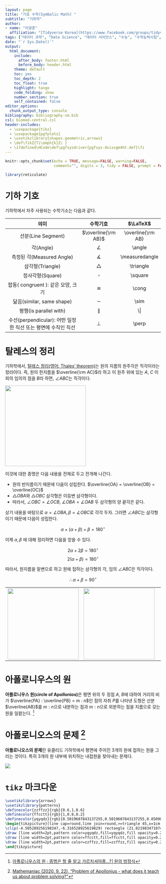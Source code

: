 ```yaml
---
layout: page
title: "기호 수학(Symbolic Math) "
subtitle: "기하학"
author:
- name: "이광춘"
  affiliation: "[Tidyverse Korea](https://www.facebook.com/groups/tidyverse/)"
tags: ["데이터 과학", "Data Science", "데이터 사이언스", "수능", "수학능력시험", "EBS", "수학", "수학교육과정", "geogebra", "그리스", "추상화", "연역법", "귀납법", "기하학", "소수", "최대공약수", "실진법", "Method of Exhaustion", "기하학"]
date: "`r Sys.Date()`"
output:
  html_document: 
    include:
      after_body: footer.html
      before_body: header.html
    theme: default
    toc: yes
    toc_depth: 2
    toc_float: true
    highlight: tango
    code_folding: show
    number_section: true
    self_contained: false
editor_options: 
  chunk_output_type: console
bibliography: bibliography-sm.bib
csl: biomed-central.csl
header-includes: 
  - \usepackage{tikz}
  - \usepackage{pgfplots}
  - \usetikzlibrary{shapes.geometric,arrows}
  - \def\TikZ{Ti\emph{k}Z\ }
  - \ifdefined\HCode\def\pgfsysdriver{pgfsys-dvisvgm4ht.def}\fi  
---
```


```r
knitr::opts_chunk$set(echo = TRUE, message=FALSE, warning=FALSE,
                      comment="", digits = 3, tidy = FALSE, prompt = FALSE, fig.align = 'center')

library(reticulate)
```

# 기하 기호 {#geometry-symbols}

기하학에서 자주 사용되는 수학기소는 다음과 같다.

| 의미                                                          | 수학기호            | $\LaTeX$            |
|:-------------------------------------------------------------:|:-------------------:|:-------------------:|
| 선분(Line Segment)                                            | $\overline{\rm AB}$ | \\overline{\\rm AB} |
| 각(Angle)                                                     | $\angle$            | \\angle             |
| 측정된 각(Measured Angle)                                     | $\measuredangle$    | \\measuredangle     |
| 삼각형(Triangle)                                              | $\triangle$         | \\triangle          |
| 정사각형(Square)                                              | $\square$           | \\square            |
| 합동( congruent ): 같은 모양, 크기                            | $\cong$             | \\cong              |
| 닮음(similar, same shape)                                     | $\sim$              | \\sim               |
| 평행(is parallel with)                                        | $\|$                | \\\|                |
| 수선(perpendicular): 어떤 일정한 직선 또는 평면에 수직인 직선 | $\perp$             | \\perp              |


# 탈레스의 정리 {#thales-theorem}

기하학에서, [탈레스 정리(영어: Thales' theorem)]()는 원의 지름의 원주각은 직각이라는 정리이다. 즉, 원의 한지름을 $\overline{\rm AC}$라 하고 이 원주 위에 있는 $A$, $C$ 이외의 임의의 점을 $B$라 하면, $\angle ABC$는 직각이다.

![](fig/Thales_Theorem_Simple.png){width="261"}

이것에 대한 증명은 다음 내용을 전제로 두고 전개해 나간다.

-   원의 반지름이기 때문에 다음이 성립한다. $\overline{OA} = \overline{OB} = \overline{OC}$
-   $\bigtriangleup OBA$와 $\bigtriangleup OBC$ 삼각형은 이등변 삼각형이다.
-   따라서, $\angle OBC = \angle OCB$, $\angle OBA = \angle OAB$ 두 삼각형의 양 끝각은 같다.

상기 내용을 바탕으로 $\alpha = \angle OBA, \beta = \angle OBC$로 각각 두자. 그러면 $\angle ABC$는 삼각형이기 때문에 다음이 성립한다.

$$\alpha + \left( \alpha + \beta \right) + \beta = 180^\circ $$

이제 $\alpha , \beta$ 에 대해 정리하면 다음을 얻을 수 있다.

$$2\alpha + 2\beta =180^\circ $$ $$2( \alpha + \beta ) =180^\circ$$

따라서, 원지름을 밑변으로 하고 원에 접하는 삼각형의 각, 임의 $\angle ABC$은 직각이다.

$$\therefore \alpha + \beta =90^\circ $$

|                                          |                                                                   |
|------------------------------------------|-------------------------------------------------------------------|
| ![](fig/Thales_Theorem.png){width="230"} | ![](fig/Animated_illustration_of_thales_theorem.gif){width="230"} |

# 아폴로니우스의 원 {#circle-of-Apollonios}

**아폴로니우스 원(circle of Apollonios)**은 평면 위의 두 정점 $A$, $B$에 대하여 거리의 비가 $\overline{PA} : \overline{PB} = m : n$인 점의 자취 $P$를 나타낸 도형은 선분 $\overline{AB}$를 $m:n$으로 내분하는 점과 $m:n$으로 외분하는 점을 지름으로 갖는 원을 일컽는다. [^1]

[^1]: [아폴로니우스의 원 ; 증명은 할 줄 알고 가르치셔야죵...?│원의 방정식](https://www.youtube.com/watch?v=lIhDCT7MRkY)

# 아폴로니오스의 문제 [^2] {#apollonios-problem}

[^2]: [Mathemaniac (2020. 9. 22), "Problem of Apollonius - what does it teach us about problem solving?"](https://www.youtube.com/watch?v=Z6GG8zsMWH8&list=PLDcSwjT2BF_XK2ljAYLRoHPViDy_T4BKr&index=3)

**아폴로니오스의 문제**란 유클리드 기하학에서 평면에 주어진 3개의 원에 접하는 원을 그리는 것이다. 특히 3개의 원 내부에 위치하는 내접원을 찾아내는 문제다.

![](fig/apollonios.png)

# `tikz` 마크다운 {#rmarkdown-tikz}

```tikz
\usetikzlibrary{arrows}
\usetikzlibrary{patterns}
\definecolor{zzffzz}{rgb}{0.6,1,0.6}
\definecolor{ffcctt}{rgb}{1,0.8,0.2}
\definecolor{yqyqdz}{rgb}{0.5019607843137255,0.5019607843137255,0.8509803921568627}
\begin{tikzpicture}[line cap=round,line join=round,>=triangle 45,x=1cm,y=1cm]
\clip(-4.505289256198347,-6.316528925619829) rectangle (21.02198347107439,13.083471074380155);
\draw [line width=2pt,pattern color=yqyqdz,fill=yqyqdz,fill opacity=0.25] (2,0) circle (3cm);
\draw [line width=2pt,pattern color=ffcctt,fill=ffcctt,fill opacity=0.25] (6,0) circle (3cm);
\draw [line width=2pt,pattern color=zzffzz,fill=zzffzz,fill opacity=0.25] (4,3.46415) circle (3cm);
\end{tikzpicture}
```

